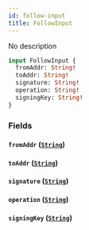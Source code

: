 ```yaml
---
id: follow-input
title: FollowInput
---
```



No description

```graphql
input FollowInput {
  fromAddr: String!
  toAddr: String!
  signature: String!
  operation: String!
  signingKey: String!
}
```


### Fields

#### `fromAddr` ([`String`](/reference/scalars/string))




#### `toAddr` ([`String`](/reference/scalars/string))




#### `signature` ([`String`](/reference/scalars/string))




#### `operation` ([`String`](/reference/scalars/string))




#### `signingKey` ([`String`](/reference/scalars/string))






